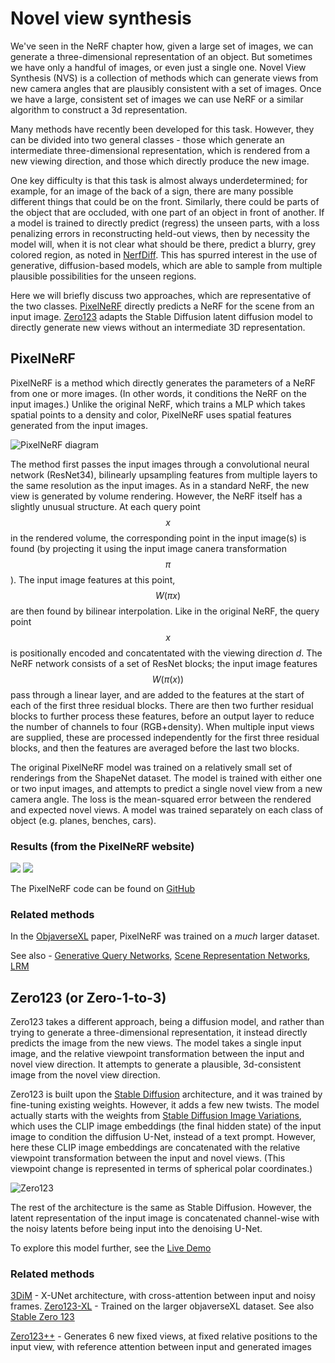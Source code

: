 
# Novel view synthesis

We've seen in the NeRF chapter how, given a large set of images, we
can generate a three-dimensional representation of an object. But
sometimes we have only a handful of images, or even just a single one.  Novel View
Synthesis (NVS) is a collection of methods which can generate views
from new camera angles that are plausibly consistent with a set of
images. Once we have a large, consistent set of images we can use NeRF
or a similar algorithm to construct a 3d representation.

Many methods have recently been developed for this task. However, they
can be divided into two general classes - those which generate an
intermediate three-dimensional representation, which is rendered from a
new viewing direction, and those which directly produce the new image.

One key difficulty is that this task is almost always underdetermined;
for example, for an image of the back of a sign, there are many
possible different things that could be on the front. Similarly,
there could be parts of the object that are occluded, with one part of
an object in front of another.
If a model is trained to directly predict (regress) the unseen parts,
with a loss penalizing errors in reconstructing held-out views, then
by necessity the model will, when it is not clear what should be
there, predict a blurry, grey colored region, as noted in
[NerfDiff](https://jiataogu.me/nerfdiff/).  This has spurred interest
in the use of generative, diffusion-based models, which are able to
sample from multiple plausible possibilities for the unseen
regions.

Here we will briefly discuss two approaches, which are representative
of the two classes. [PixelNeRF](https://alexyu.net/pixelnerf) directly
predicts a NeRF for the scene from an input
image. [Zero123](https://zero123.cs.columbia.edu/) adapts the Stable
Diffusion latent diffusion model to directly generate new views
without an intermediate 3D representation.


## PixelNeRF

PixelNeRF is a method which directly generates the parameters of a
NeRF from one or more images.  (In other words, it conditions the
NeRF on the input images.)  Unlike the original NeRF, which trains a
MLP which takes spatial points to a density and color, PixelNeRF uses
spatial features generated from the input images.

![PixelNeRF diagram](https://alexyu.net/pixelnerf/img/pipeline.png)


The method first passes the input images through a convolutional
neural network (ResNet34), bilinearly upsampling features from multiple layers to the
same resolution as the input images.  As in a standard NeRF, the new
view is generated by volume rendering.  However, the NeRF itself has a
slightly unusual structure. At each query point $$x$$ in the rendered
volume, the corresponding point in the input image(s) is found (by
projecting it using the input image canera transformation $$\pi$$). The
input image features at this point, $$W(\pi x)$$ are then found by
bilinear interpolation. Like in the original NeRF, the query point $$x$$
is positionally encoded and concatentated with the viewing direction
$d$.  The NeRF network consists of a set of ResNet blocks; the input
image features $$W(\pi(x))$$ pass through a linear layer, and are added
to the features at the start of each of the first three residual blocks.  There
are then two further residual blocks to further process these
features, before an output layer to reduce the number of channels to
four (RGB+density). When multiple input views are supplied, these are
processed independently for the first three residual blocks, and then
the features are averaged before the last two blocks.

The original PixelNeRF model was trained on a relatively small set of
renderings from the ShapeNet dataset.  The model is trained with either one or two
input images, and attempts to predict a single novel view from a
new camera angle. The loss is the mean-squared error between the
rendered and expected novel views.  A model was trained separately on
each class of object (e.g. planes, benches, cars).

### Results (from the PixelNeRF website)

![](https://alexyu.net/pixelnerf/img/teaser/single_01_input.png)
![](https://alexyu.net/pixelnerf/img/teaser/single_01.gif)

The PixelNeRF code can be found on [GitHub](https://github.com/sxyu/pixel-nerf)

### Related methods

In the [ObjaverseXL](https://arxiv.org/pdf/2307.05663.pdf) paper,
PixelNeRF was trained on a *much* larger dataset.

See also - [Generative Query
Networks](https://deepmind.google/discover/blog/neural-scene-representation-and-rendering/),
[Scene Representation
Networks](https://www.vincentsitzmann.com/srns/),
[LRM](https://arxiv.org/pdf/2311.04400.pdf)


## Zero123 (or Zero-1-to-3)

Zero123 takes a different approach, being a diffusion model, and
rather than trying to generate a three-dimensional representation, it
instead directly predicts the image from the new views. The model
takes a single input image, and the relative viewpoint transformation
between the input and novel view direction. It attempts to generate a plausible,
3d-consistent image from the novel view direction.

Zero123 is built upon the [Stable
Diffusion](https://arxiv.org/abs/2112.10752) architecture, and it was
trained by fine-tuning existing weights.  However, it adds a few new
twists. The model actually starts with the weights from [Stable
Diffusion Image
Variations](https://huggingface.co/spaces/lambdalabs/stable-diffusion-image-variations),
which uses the CLIP image embeddings (the final hidden state) of the
input image to condition the diffusion U-Net, instead of a text
prompt. However, here these CLIP image embeddings are concatenated
with the relative viewpoint transformation between the input and novel views.
(This viewpoint change is represented in terms of spherical polar coordinates.)

![Zero123](https://zero123.cs.columbia.edu/assets/teaser.png)

The rest of the architecture is the same as Stable Diffusion. However,
the latent representation of the input image is concatenated
channel-wise with the noisy latents before being input into the
denoising U-Net.

To explore this model further, see the [Live Demo](ce.co/spaces/cvlab/zero123-live)

### Related methods

[3DiM](https://3d-diffusion.github.io/) - X-UNet architecture, with
cross-attention between input and noisy frames.
[Zero123-XL](https://arxiv.org/pdf/2311.13617.pdf) - Trained on the
larger objaverseXL dataset. See also [Stable Zero
123](https://huggingface.co/stabilityai/stable-zero123)

[Zero123++](https://arxiv.org/abs/2310.15110) - Generates 6 new fixed
views, at fixed relative positions to the input view, with reference
attention between input and generated images
